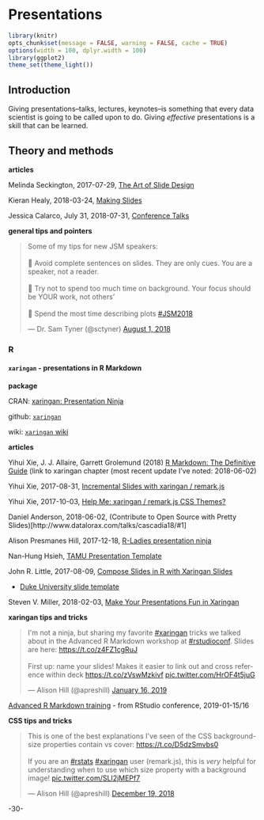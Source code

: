 # Presentations {#presentations}


```r
library(knitr)
opts_chunk$set(message = FALSE, warning = FALSE, cache = TRUE)
options(width = 100, dplyr.width = 100)
library(ggplot2)
theme_set(theme_light())
```


## Introduction

Giving presentations--talks, lectures, keynotes--is something that every data scientist is going to be called upon to do. Giving _effective_ presentations is a skill that can be learned.


## Theory and methods




**articles**


Melinda Seckington, 2017-07-29, [The Art of Slide Design](https://speakerdeck.com/mseckington/the-art-of-slide-design)

Kieran Healy, 2018-03-24, [Making Slides](https://kieranhealy.org/blog/archives/2018/03/24/making-slides/)

Jessica Calarco, July 31, 2018-07-31, [Conference Talks](http://www.jessicacalarco.com/tips-tricks/2018/7/31/conference-talks)


**general tips and pointers**

<blockquote class="twitter-tweet" data-lang="en"><p lang="en" dir="ltr">Some of my tips for new JSM speakers: <br><br>🔘 Avoid complete sentences on slides. They are only cues. You are a speaker, not a reader.<br><br>🔘 Try not to spend too much time on background. Your focus should be YOUR work, not others’ <br><br>🔘 Spend the most time describing plots <a href="https://twitter.com/hashtag/JSM2018?src=hash&amp;ref_src=twsrc%5Etfw">#JSM2018</a></p>&mdash; Dr. Sam Tyner (@sctyner) <a href="https://twitter.com/sctyner/status/1024776569271668736?ref_src=twsrc%5Etfw">August 1, 2018</a></blockquote>
<script async src="https://platform.twitter.com/widgets.js" charset="utf-8"></script>



### R


#### `xaringan` - presentations in R Markdown

**package**

CRAN: [xaringan: Presentation Ninja](https://cran.r-project.org/web/packages/xaringan/index.html)

github: [`xaringan`](https://github.com/yihui/xaringan)

wiki: [`xaringan` wiki](https://github.com/yihui/xaringan/wiki)

**articles**

Yihui Xie, J. J. Allaire, Garrett Grolemund (2018) [R Markdown: The Definitive Guide](https://bookdown.org/yihui/rmarkdown/xaringan.html) (link to xaringan chapter (most recent update I've noted: 2018-06-02)

Yihui Xie, 2017-08-31, [Incremental Slides with xaringan / remark.js](https://slides.yihui.name/xaringan/incremental.html#1)

Yihui Xie, 2017-10-03, [Help Me: xaringan / remark.js CSS Themes?](https://yihui.name/en/2017/10/xaringan-themes/)

Daniel Anderson, 2018-06-02, (Contribute to Open Source with Pretty Slides)[http://www.datalorax.com/talks/cascadia18/#1]

Alison Presmanes Hill, 2017-12-18, [R-Ladies presentation ninja](https://alison.rbind.io/post/r-ladies-slides/)

Nan-Hung Hsieh, [TAMU Presentation Template](https://nanhung.rbind.io/slide/tamu-slide-template.html#1)

John R. Little, 2017-08-09, [Compose Slides in R with Xaringan Slides](https://www.johnlittle.info/post/compose-slides-in-r-with-xaringan-slides/)

* [Duke University slide template](https://github.com/libjohn/slide-template-dukeu)

Steven V. Miller, 2018-02-03, [Make Your Presentations Fun in Xaringan](http://svmiller.com/blog/2018/02/r-markdown-xaringan-theme/)

**xaringan tips and tricks**

<blockquote class="twitter-tweet" data-lang="en"><p lang="en" dir="ltr">I&#39;m not a ninja, but sharing my favorite <a href="https://twitter.com/hashtag/xaringan?src=hash&amp;ref_src=twsrc%5Etfw">#xaringan</a> tricks we talked about in the Advanced R Markdown workshop at <a href="https://twitter.com/hashtag/rstudioconf?src=hash&amp;ref_src=twsrc%5Etfw">#rstudioconf</a>. Slides are here: <a href="https://t.co/z4FZ1cgRuJ">https://t.co/z4FZ1cgRuJ</a><br><br>First up: name your slides! Makes it easier to link out and cross reference within deck <a href="https://t.co/zVswMzkivf">https://t.co/zVswMzkivf</a> <a href="https://t.co/HrOF4t5juG">pic.twitter.com/HrOF4t5juG</a></p>&mdash; Alison Hill (@apreshill) <a href="https://twitter.com/apreshill/status/1085659933238976513?ref_src=twsrc%5Etfw">January 16, 2019</a></blockquote>
<script async src="https://platform.twitter.com/widgets.js" charset="utf-8"></script>

[Advanced R Markdown training](http://arm.rbind.io/) - from RStudio conference, 2019-01-15/16


**CSS tips and tricks**

<blockquote class="twitter-tweet" data-lang="en"><p lang="en" dir="ltr">This is one of the best explanations I&#39;ve seen of the CSS background-size properties contain vs cover: <a href="https://t.co/D5dzSmvbs0">https://t.co/D5dzSmvbs0</a><br><br>If you are an <a href="https://twitter.com/hashtag/rstats?src=hash&amp;ref_src=twsrc%5Etfw">#rstats</a> <a href="https://twitter.com/hashtag/xaringan?src=hash&amp;ref_src=twsrc%5Etfw">#xaringan</a> user (remark.js), this is *very* helpful for understanding when to use which size property with a background image! <a href="https://t.co/SLI2jMEPf7">pic.twitter.com/SLI2jMEPf7</a></p>&mdash; Alison Hill (@apreshill) <a href="https://twitter.com/apreshill/status/1075239136691277824?ref_src=twsrc%5Etfw">December 19, 2018</a></blockquote>
<script async src="https://platform.twitter.com/widgets.js" charset="utf-8"></script>



-30-
